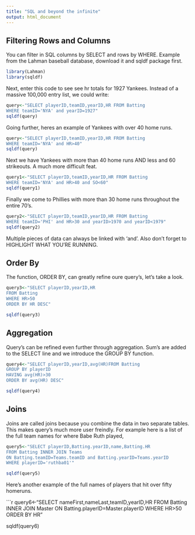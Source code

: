 ```yaml
---
title: "SQL and beyond the infinite"
output: html_document
---
```


## Filtering Rows and Columns

You can filter in SQL columns by SELECT and rows by WHERE. Example from the Lahman baseball database, download it and sqldf package first. 

```r
library(Lahman)
library(sqldf)
```

Next, enter this code to see see hr totals for 1927 Yankees. Instead of a massive 100,000 entry list, we could write: 

```r
query<-"SELECT playerID,teamID,yearID,HR FROM Batting
WHERE teamID='NYA' and yearID=1927"
sqldf(query)
```

Going further, heres an example of Yankees with over 40 home runs.

```r
query<-"SELECT playerID,teamID,yearID,HR FROM Batting
WHERE teamID='NYA' and HR>40"
sqldf(query)
```
Next we have Yankees with more than 40 home runs AND less and 60 strikeouts. A much more difficult feat. 
```R
query1<-"SELECT playerID,teamID,yearID,HR FROM Batting
WHERE teamID='NYA' and HR>40 and SO<60"
sqldf(query1)
```
Finally we come to Phillies with more than 30 home runs throughout the entire 70's. 
```R
query2<-"SELECT playerID,teamID,yearID,HR FROM Batting
WHERE teamID='PHI' and HR>30 and yearID>1970 and yearID<1979"
sqldf(query2)
```

Multiple pieces of data can always be linked with 'and'. Also don't forget to HIGHLIGHT WHAT YOU'RE RUNNING.

## Order By

The function, ORDER BY, can greatly refine oure query's, let's take a look.

```r
query3<-"SELECT playerID,yearID,HR 
FROM Batting
WHERE HR>50
ORDER BY HR DESC"

sqldf(query3)
```


## Aggregation

Query's can be refined even further through aggregation. Sum's are added to the SELECT line and we introduce the GROUP BY function. 

```r
query4<-"SELECT playerID,yearID,avg(HR)FROM Batting
GROUP BY playerID
HAVING avg(HR)>30
ORDER BY avg(HR) DESC"

sqldf(query4)
```

## Joins 

Joins are called joins because you combine the data in two separate tables. This makes query's much more user freindly. For example here is a list of the full team names for where Babe Ruth played,

```r
query5<-"SELECT playerID,Batting.yearID,name,Batting.HR
FROM Batting INNER JOIN Teams
ON Batting.teamID=Teams.teamID and Batting.yearID=Teams.yearID
WHERE playerID='ruthba01'"

sqldf(query5)
```

Here's another example of the full names of players that hit over fifty homeruns.

```r
query6<-"SELECT nameFirst,nameLast,teamID,yearID,HR
FROM Batting INNER JOIN Master
ON Batting.playerID=Master.playerID
WHERE HR>50
ORDER BY HR"

sqldf(query6)